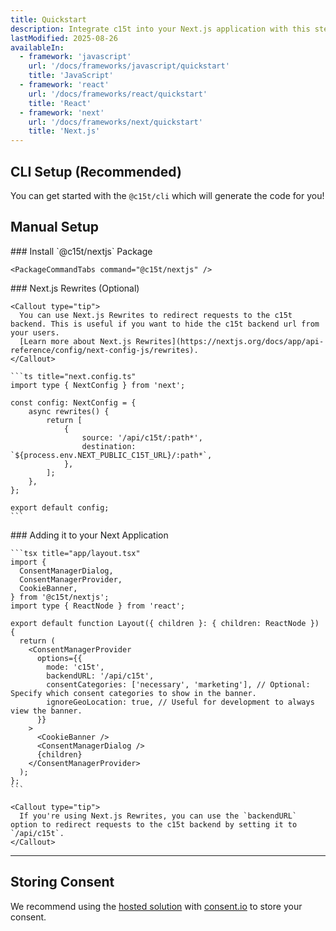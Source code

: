 ```yaml
---
title: Quickstart
description: Integrate c15t into your Next.js application with this step-by-step guide. We'll cover installation, configuration, and basic usage.
lastModified: 2025-08-26
availableIn:
  - framework: 'javascript'
    url: '/docs/frameworks/javascript/quickstart'
    title: 'JavaScript'
  - framework: 'react'
    url: '/docs/frameworks/react/quickstart'
    title: 'React'
  - framework: 'next'
    url: '/docs/frameworks/next/quickstart'
    title: 'Next.js'
---
```


## CLI Setup (Recommended)

You can get started with the `@c15t/cli` which will generate the code for you!

<PackageCommandTabs command="@c15t/cli generate" />

## Manual Setup

<Steps>
  <Step>
    ### Install `@c15t/nextjs` Package

    <PackageCommandTabs command="@c15t/nextjs" />
  </Step>

  <Step>
    ### Next.js Rewrites (Optional)

    <Callout type="tip">
      You can use Next.js Rewrites to redirect requests to the c15t backend. This is useful if you want to hide the c15t backend url from your users.
      [Learn more about Next.js Rewrites](https://nextjs.org/docs/app/api-reference/config/next-config-js/rewrites).
    </Callout>

    ```ts title="next.config.ts"
    import type { NextConfig } from 'next';

    const config: NextConfig = {
    	async rewrites() {
    		return [
    			{
    				source: '/api/c15t/:path*',
    				destination: `${process.env.NEXT_PUBLIC_C15T_URL}/:path*`,
    			},
    		];
    	},
    };

    export default config;
    ```
  </Step>

  <Step>
    ### Adding it to your Next Application

    ```tsx title="app/layout.tsx"
    import { 
      ConsentManagerDialog,
      ConsentManagerProvider,
      CookieBanner,
    } from '@c15t/nextjs';
    import type { ReactNode } from 'react';

    export default function Layout({ children }: { children: ReactNode }) {
      return (
        <ConsentManagerProvider
          options={{
            mode: 'c15t',
            backendURL: '/api/c15t',
            consentCategories: ['necessary', 'marketing'], // Optional: Specify which consent categories to show in the banner.
            ignoreGeoLocation: true, // Useful for development to always view the banner.
          }}
        >
          <CookieBanner />
          <ConsentManagerDialog />   
          {children}
        </ConsentManagerProvider>
      );
    };
    ```

    <Callout type="tip">
      If you're using Next.js Rewrites, you can use the `backendURL` option to redirect requests to the c15t backend by setting it to `/api/c15t`.
    </Callout>
  </Step>
</Steps>

***

## Storing Consent

We recommend using the [hosted solution](/docs/frameworks/next/storing-consent/hosted) with [consent.io](https://consent.io) to store your consent.

